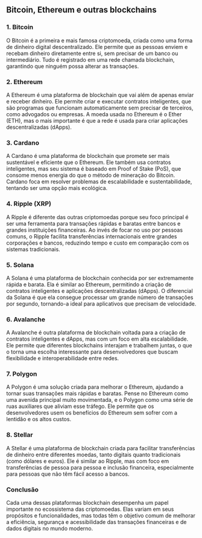 ## Bitcoin, Ethereum e outras blockchains

### 1. Bitcoin

O Bitcoin é a primeira e mais famosa criptomoeda, criada como uma forma de dinheiro digital descentralizado. Ele permite que as pessoas enviem e recebam dinheiro diretamente entre si, sem precisar de um banco ou intermediário. Tudo é registrado em uma rede chamada blockchain, garantindo que ninguém possa alterar as transações.

### 2. Ethereum

A Ethereum é uma plataforma de blockchain que vai além de apenas enviar e receber dinheiro. Ele permite criar e executar contratos inteligentes, que são programas que funcionam automaticamente sem precisar de terceiros, como advogados ou empresas. A moeda usada no Ethereum é o Ether (ETH), mas o mais importante é que a rede é usada para criar aplicações descentralizadas (dApps).

### 3. Cardano

A Cardano é uma plataforma de blockchain que promete ser mais sustentável e eficiente que o Ethereum. Ele também usa contratos inteligentes, mas seu sistema é baseado em Proof of Stake (PoS), que consome menos energia do que o método de mineração do Bitcoin. Cardano foca em resolver problemas de escalabilidade e sustentabilidade, tentando ser uma opção mais ecológica.

### 4. Ripple (XRP)

A Ripple é diferente das outras criptomoedas porque seu foco principal é ser uma ferramenta para transações rápidas e baratas entre bancos e grandes instituições financeiras. Ao invés de focar no uso por pessoas comuns, o Ripple facilita transferências internacionais entre grandes corporações e bancos, reduzindo tempo e custo em comparação com os sistemas tradicionais.

### 5. Solana

A Solana é uma plataforma de blockchain conhecida por ser extremamente rápida e barata. Ela é similar ao Ethereum, permitindo a criação de contratos inteligentes e aplicações descentralizadas (dApps). O diferencial da Solana é que ela consegue processar um grande número de transações por segundo, tornando-a ideal para aplicativos que precisam de velocidade.

### 6. Avalanche

A Avalanche é outra plataforma de blockchain voltada para a criação de contratos inteligentes e dApps, mas com um foco em alta escalabilidade. Ele permite que diferentes blockchains interajam e trabalhem juntas, o que o torna uma escolha interessante para desenvolvedores que buscam flexibilidade e interoperabilidade entre redes.

### 7. Polygon

A Polygon é uma solução criada para melhorar o Ethereum, ajudando a tornar suas transações mais rápidas e baratas. Pense no Ethereum como uma avenida principal muito movimentada, e o Polygon como uma série de ruas auxiliares que aliviam esse tráfego. Ele permite que os desenvolvedores usem os benefícios do Ethereum sem sofrer com a lentidão e os altos custos.

### 8. Stellar

A Stellar é uma plataforma de blockchain criada para facilitar transferências de dinheiro entre diferentes moedas, tanto digitais quanto tradicionais (como dólares e euros). Ele é similar ao Ripple, mas com foco em transferências de pessoa para pessoa e inclusão financeira, especialmente para pessoas que não têm fácil acesso a bancos.

### Conclusão

Cada uma dessas plataformas blockchain desempenha um papel importante no ecossistema das criptomoedas. Elas variam em seus propósitos e funcionalidades, mas todas têm o objetivo comum de melhorar a eficiência, segurança e acessibilidade das transações financeiras e de dados digitais no mundo moderno.
